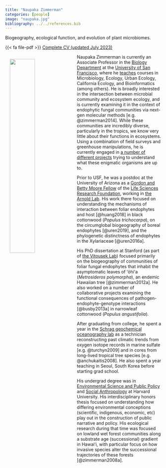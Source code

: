 ```yaml
---
title: "Naupaka Zimmerman"
categories: [people]
image: "naupaka.jpg"
bibliography: ../../references.bib
---
```


Biogeography, ecological function, and evolution of plant microbiomes.

{{< fa file-pdf >}} [Complete CV (updated July 2023)](../../files/Zimmerman_CV.pdf)

<img src="laptop_nz.jpg" align = "left" width = 40% style="margin:15px"> Naupaka Zimmerman is currently an Associate Professor in the [Biology Department](https://www.usfca.edu/arts-sciences/programs/undergraduate/biology/faculty) at the [University of San Francisco](https://usfca.edu), where he [teaches](../../teaching/index.qmd) courses in Microbiology, Ecology, Urban Ecology, California Ecology, and Bioinformatics (among others). He is broadly interested in the intersection between microbial community and ecosystem ecology, and is currently examining it in the context of endophytic fungal communities via next-gen molecular methods [e.g. @zimmerman2014]. While these communities are incredibly diverse, particularly in the tropics, we know very little about their functions in ecosystems. Using a combination of field surveys and greenhouse manipulations, he is currently engaged in [a number of different projects](../../projects/index.qmd) trying to understand what these enigmatic organisms are up to.

Prior to USF, he was a postdoc at the University of Arizona as a [Gordon and Betty Moore Fellow](http://www.moore.org) of the [Life Sciences Research Foundation](https://www.lsrf.org), working in [the Arnold Lab](http://www.arnoldlab.net). His work there focused on understanding the mechanisms of interaction between foliar endophytes and host [@huang2018] in black cottonwood (*Populus trichocarpa*), on the circumglobal biogeography of boreal endophytes [@uren2019], and the phylogenetic distinctness of endophytes in the Xylariaceae [@uren2016a].

His PhD dissertation at Stanford (as part of [the Vitousek Lab](https://www.stanford.edu/group/Vitousek)) focused primarily on the biogeography of communities of foliar fungal endophytes that inhabit the asymptomatic leaves of ʻōhiʻa (*Metrosideros polymorpha*), an endemic Hawaiian tree [@zimmerman2012a]. He also worked on a number of collaborative projects examining the functional consequences of pathogen-endophyte-genotype interactions [@busby2013a] in narrowleaf cottonwood (*Populus angustifolia*). 

After graduating from college, he spent a year in the [Schrag geochemical oceanography lab](https://scholar.harvard.edu/dschrag/home) as a technician reconstructing past climatic trends from oxygen isotope records in marine sulfate [e.g. @turchyn2009] and in cores from long-lived tropical tree species [e.g. @anchukaitis2008]. He also spent a year teaching in Seoul, South Korea before starting grad school.

His undergrad degree was in [Environmental Science and Public Policy](https://espp.fas.harvard.edu) and [Social Anthropology](https://anthropology.fas.harvard.edu/undergraduate) at Harvard University. His interdisciplinary honors thesis focused on understanding how differing environmental conceptions (scientific, indigenous, economic, etc) play out in the construction of public narrative and policy. His ecological research during that time was focused on lowland wet forest communities along a substrate age (successional) gradient in Hawaiʻi, with particular focus on how invasive species alter the successional trajectories of these forests [@zimmerman2008a]. 
